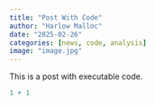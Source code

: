 ```yaml
---
title: "Post With Code"
author: "Harlow Malloc"
date: "2025-02-26"
categories: [news, code, analysis]
image: "image.jpg"
---
```


This is a post with executable code.

```r
1 + 1
```
